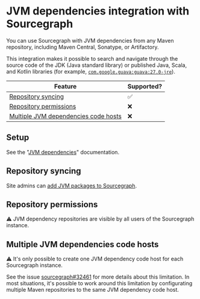 # JVM dependencies integration with Sourcegraph

You can use Sourcegraph with JVM dependencies from any Maven repository, including Maven Central, Sonatype, or Artifactory.

This integration makes it possible to search and navigate through the source code of the JDK (Java standard library) or published Java, Scala, and Kotlin libraries (for example, [`com.google.guava:guava:27.0-jre`](https://sourcegraph.com/maven/com.google.guava/guava@v27.0-jre/-/blob/com/google/common/util/concurrent/Futures.java?L35)).

Feature | Supported?
------- | ----------
[Repository syncing](#repository-syncing) | ✅
[Repository permissions](#repository-syncing) | ❌
[Multiple JVM dependencies code hosts](#multiple-jvm-dependencies-code-hosts) | ❌

## Setup

See the "[JVM dependencies](/admin/code_hosts/jvm)" documentation.

## Repository syncing

Site admins can [add JVM packages to Sourcegraph](/admin/code_hosts/jvm#repository-syncing).

## Repository permissions

⚠️ JVM dependency repositories are visible by all users of the Sourcegraph instance.

## Multiple JVM dependencies code hosts

⚠️ It's only possible to create one JVM dependency code host for each Sourcegraph instance.

See the issue [sourcegraph#32461](https://github.com/sourcegraph/sourcegraph/issues/32461) for more details about this limitation. In most situations, it's possible to work around this limitation by configurating multiple Maven repositories to the same JVM dependency code host.
